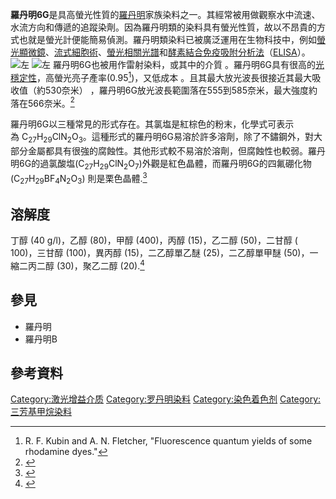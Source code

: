 {{chembox
| Verifiedfields = changed
| Watchedfields = changed
| verifiedrevid = 476996461
| Name = Rhodamine 6G
| ImageFile = rhodamine 6G.svg
| ImageName = Rhodamine 6G (hydrochloride)
| IUPACName = 
| OtherNames = Rhodamine 590, R6G, Rh6G, C.I. Pigment Red 81, C.I. Pigment Red 169, Basic Rhodamine Yellow , C.I. 45160
|Section1={{Chembox Identifiers
| CASNo = 989-38-8
| CASNo_Ref = {{cascite|correct|CAS}} 
| RTECS = 
| EINECS = 
| UNNumber =
| ChEMBL_Ref = {{ebicite|changed|EBI}}
| StdInChI_Ref = {{stdinchicite|correct|chemspider}}
| StdInChI = 1S/C28H30N2O3.ClH/c1-6-29-23-15-25-21(13-17(23)4)27(19-11-9-10-12-20(19)28(31)32-8-3)22-14-18(5)24(30-7-2)16-26(22)33-25;/h9-16,29H,6-8H2,1-5H3;1H/b30-24-;
| StdInChIKey_Ref = {{stdinchicite|correct|chemspider}}
| StdInChIKey = VYXSBFYARXAAKO-BXMGYBSLSA-N
| ChemSpiderID_Ref = {{chemspidercite|correct|chemspider}}
| ChemSpiderID = 16736263
| ChEMBL = 1185241
| ChEMBL2_Ref = {{ebicite|correct|EBI}}
| ChEMBL2 = 402140
| KEGG_Ref = {{keggcite|changed|kegg}}
| KEGG = C11177
  }}
|Section2={{Chembox Properties
| Formula = C<sub>28</sub>H<sub>31</sub>N<sub>2</sub>O<sub>3</sub>Cl
| MolarMass = 479.02 g/mol
| Appearance = 暗红紫色、棕色或黑色晶体
| Density = 1.26 g/cm<sup>3</sup>
| Solubility = 20 g/l (25 °C)
| Solvent = [[甲醇|甲醇]]
| SolubleOther = 400 g/L
  }}
|Section3={{Chembox Structure
| Coordination =
| CrystalStruct =
  }}
|Section7={{Chembox Hazards
| ExternalSDS = [http://www.clayton.edu/portals/690/chemistry/inventory/MSDS%20Rhodamine%206G.pdf External MSDS]
| EUClass = 
| RPhrases = 
| SPhrases = 
  }}
|Section8={{Chembox Related
| OtherAnions = 
| OtherCations = 
  }}
}}
'''羅丹明6G'''是具高螢光性質的[[羅丹明|羅丹明]]家族染料之一。其經常被用做觀察水中流速、水流方向和傳遞的追蹤染劑。因為羅丹明類的染料具有螢光性質，故以不昂貴的方式也就是螢光計便能簡易偵測。羅丹明類染料已被廣泛運用在生物科技中，例如[[螢光顯微鏡|螢光顯微鏡]]、[[流式細胞術|流式細胞術]]、[[螢光相關光譜|螢光相關光譜]]和[[酵素結合免疫吸附分析法|酵素結合免疫吸附分析法]]（[[酶联免疫吸附试验|ELISA]]）。
[[File:Rhodamine6G_Chloride.JPG|左]]
[[File:Coherent_899_dye_laser.jpg|左]]
羅丹明6G也被用作雷射染料，或其中的介質 。羅丹明6G具有很高的[[光漂白|光穩定性]]，高螢光亮子產率(0.95<ref>R. F. Kubin and A. N. Fletcher, "Fluorescence quantum yields of some rhodamine dyes." </ref>)，又低成本 。且其最大放光波長很接近其最大吸收值（約530奈米） ，羅丹明6G放光波長範圍落在555到585奈米，最大強度約落在566奈米。<ref>{{Cite web |url=http://omlc.ogi.edu/spectra/PhotochemCAD/html/rhodamine6G.html |title=Rhodamine 6G |access-date=2016-11-06 |archive-date=2018-01-02 |archive-url=https://web.archive.org/web/20180102140956/http://omlc.ogi.edu/spectra/PhotochemCAD/html/rhodamine6G.html |dead-url=no }}</ref>

羅丹明6G以三種常見的形式存在。其氯塩是紅棕色的粉末，化學式可表示為 C<sub>27</sub>H<sub>29</sub>ClN<sub>2</sub>O<sub>3</sub>。這種形式的羅丹明6G易溶於許多溶劑，除了不鏽鋼外，對大部分金屬都具有很強的腐蝕性。其他形式較不易溶於溶劑，但腐蝕性也較弱。羅丹明6G的過氯酸塩(C<sub>27</sub>H<sub>29</sub>ClN<sub>2</sub>O<sub>7</sub>)外觀是紅色晶體，而羅丹明6G的四氟硼化物(C<sub>27</sub>H<sub>29</sub>BF<sub>4</sub>N<sub>2</sub>O<sub>3</sub>) 則是栗色晶體.<ref>{{cite web |url=http://www.exciton.com/pdfs/RH590.pdf |title=存档副本 |accessdate=2009-01-13 |archive-date=2009-12-29 |archive-url=https://web.archive.org/web/20091229211557/http://www.exciton.com/pdfs/RH590.pdf |dead-url=no }}</ref>

== 溶解度 ==
丁醇 (40 g/l)，乙醇 (80)，甲醇 (400)，丙醇 (15)，乙二醇 (50)，二甘醇 ( 100)，三甘醇 (100)，異丙醇 (15)，二乙醇單乙醚 (25)，二乙醇單甲醚 (50)，一縮二丙二醇 (30)，聚乙二醇 (20).<ref>{{Cite web |url=http://chemicalland21.com/specialtychem/finechem/RHODAMINE%206G.htm |title=RHODAMINE 6G |accessdate=2016-11-06 |archive-date=2010-01-03 |archive-url=https://web.archive.org/web/20100103092913/http://chemicalland21.com/specialtychem/finechem/RHODAMINE%206G.htm |dead-url=no }}</ref>

== 參見 ==
* 羅丹明
* 羅丹明B

== 參考資料 ==
{{Reflist}}
[[Category:激光增益介质|Category:激光增益介质]]
[[Category:罗丹明染料|Category:罗丹明染料]]
[[Category:染色着色剂|Category:染色着色剂]]
[[Category:三芳基甲烷染料|Category:三芳基甲烷染料]]